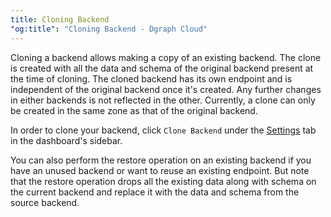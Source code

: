 ```yaml
---
title: Cloning Backend
"og:title": "Cloning Backend - Dgraph Cloud"
---
```



<DgraphWIP />

Cloning a backend allows making a copy of an existing backend. The clone is
created with all the data and schema of the original backend present at the time
of cloning. The cloned backend has its own endpoint and is independent of the
original backend once it's created. Any further changes in either backends is
not reflected in the other. Currently, a clone can only be created in the same
zone as that of the original backend.

In order to clone your backend, click `Clone Backend` under the
[Settings](https://cloud.dgraph.io/_/settings) tab in the dashboard's sidebar.

You can also perform the restore operation on an existing backend if you have an
unused backend or want to reuse an existing endpoint. But note that the restore
operation drops all the existing data along with schema on the current backend
and replace it with the data and schema from the source backend.
